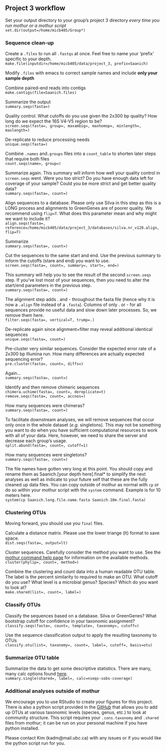 ## Project 3 workflow
Set your output directory to your group's project 3 directory *every time you run mothur or a mothur script*  
`set.dir(output=/home/micb405/Group*)`

### Sequence clean-up
Create a `.files` to run all `.fastqs` at once. Feel free to name your 'prefix' specific to your depth.  
`make.file(inputdir=/home/micb405/data/project_3, prefix=Saanich)`

Modify `.files` with emacs to correct sample names and include **only your sample depth**

Combine paired-end reads into contigs  
`make.contigs(file=Saanich.files)`

Summarize the output  
`summary.seqs(fasta=)`

Quality control. What cutoffs do you use given the 2x300 bp quality? How long do we expect the 16S V4-V5 region to be?  
`screen.seqs(fasta=, group=, maxambig=, maxhomop=, minlength=, maxlength=)`

De-replicate to reduce processing needs  
`unique.seqs(fasta=)`

Combine `.names` and`.groups` files into a `count_table` to shorten later steps that require both files  
`count.seqs(name=, group=)`

Summarize again. This summary will inform how well your quality control in `screen.seqs` went. Were you too strict? Do you have enough data left for coverage of your sample? Could you be more strict and get better quality data?  
`summary.seqs(fasta=, count=)`

Align sequences to a database. Please only use Silva in this step as this is a LONG process and alignments to GreenGenes are of poorer quality. We recommend using `flip=T`. What does this parameter mean and why might we want to include it?  
`align.seqs(fasta=, reference=/home/micb405/data/project_3/databases/silva.nr_v128.align, flip=T)`

Summarize  
`summary.seqs(fasta=, count=)`

Cut the sequences to the same start and end. Use the previous summary to inform the cutoffs (stare and end) you want to use.  
`screen.seqs(fasta=, count=, summary=, start=, end=)`

This summary will help you to see the result of the second `screen.seqs` step. If you've lost most of your sequences, then you need to alter the start/end parameters in the previous step.  
`summary.seqs(fasta=, count=)`

The alignment step adds . and - throughout the fasta file (hence why it is now a `.align` file instead of a `.fasta`). Columns of only . or - for all sequences provide no useful data and slow down later processes. So, we remove them here.  
`filter.seqs(fasta=, vertical=T, trump=.)`

De-replicate again since alignment+filter may reveal additional identical sequences  
`unique.seqs(fasta=, count=)`

Pre-cluster very similar sequences. Consider the expected error rate of a 2x300 bp Illumina run. How many differences are actually expected sequencing error?  
`pre.cluster(fasta=, count=, diffs=)`

Again...  
`summary.seqs(fasta=, count=)`

Identify and then remove chimeric sequences  
`chimera.uchime(fasta=, count=, dereplicate=t)`  
`remove.seqs(fasta=, count=, accnos=)`

How many sequences were chimeras?  
`summary.seqs(fasta=, count=)`

To facilitate downstream analyses, we will remove sequences that occur only once in the whole dataset (*e.g.* singletons). This may not be something you want to do when you have sufficient computational resources to work with all of your data. Here, however, we need to share the server and decrease each group's usage.  
`split.abund(fasta=, count=, cutoff=1)`

How many sequences were singletons?  
`summary.seqs(fasta=, count=)`

The file names have gotten very long at this point. You should copy and rename them as Saanich.[your depth here].final* to simplify the next analyses as well as indicate to your future self that these are the fully cleaned up data files. You can copy outside of mothur as normal with `cp` or do so within your mothur script with the `system` command. Example is for 10 meters here.  
`system(cp Saanich.long.file.name.fasta Saanich.10m.final.fasta)`

### Clustering OTUs
Moving forward, you should use you `final` files.

Calculate a distance matrix. Please use the lower triange (lt) format to save space.  
`dist.seqs(fasta=, output=lt)`

Cluster sequences. Carefully consider the method you want to use. See the [mothur command help page](https://www.mothur.org/wiki/Category:Commands) for information on the available methods.  
`cluster(phylip=, count=, method=)`

Combine the clustering and count data into a human readable OTU table. The label is the percent similarity to required to make an OTU. What cutoff do you use? What level is a microbial genus? Species? Which do you want to look at?  
`make.shared(list=, count=, label=)`

### Classify OTUs
Classify the sequences based on a database. Silva or GreenGenes? What bootstrap cutoff for confidence in your taxonomic assignment?  
`classify.seqs(fasta=, count=, template=, taxonomy=, cutoff=)`

Use the sequence classification output to apply the resulting taxonomy to OTUs  
`classify.otu(list=, taxonomy=, count=, label=, cutoff=, basis=otu)`

### Summarize OTU table
Summarize the data to get some descriptive statistics. There are many, many calc options found [here](https://mothur.org/wiki/Calculators).  
`summary.single(shared=, label=, calc=nseqs-sobs-coverage)`

### Additional analyses outside of mothur
We encourage you to use RStudio to create your figures for this project. There is also a python script provided in the [GitHub]() that allows you to add up OTUs at various taxonomic levels (species, genus, etc.) to look at community structure. This script requires your `.cons.taxonomy` and `.shared` files from mothur; it can be run on your personal machine if you have python installed. 

Please contact Kim (kadm@mail.ubc.ca) with any issues or if you would like the python script run for you.

